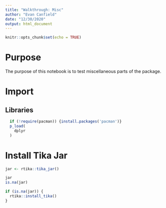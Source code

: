 ```yaml
---
title: "Walkthrough: Misc"
author: "Evan Canfield"
date: "12/30/2020"
output: html_document
---
```


```r
knitr::opts_chunk$set(echo = TRUE)
```

# Purpose
The purpose of this notebook is to test miscellaneous parts of the package.

# Import
## Libraries
```r
  if (!require(pacman)) {install.packages('pacman')}
  p_load(
    dplyr
  )
```

# Install Tika Jar
```r

jar <- rtika::tika_jar()

jar
is.na(jar)

if (is.na(jar)) {
  rtika::install_tika()
}
```




